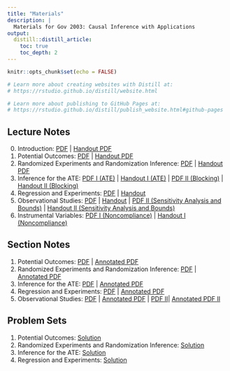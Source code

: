 ```yaml
---
title: "Materials"
description: |
  Materials for Gov 2003: Causal Inference with Applications
output:
  distill::distill_article:
    toc: true
    toc_depth: 2
---
```


```r
knitr::opts_chunk$set(echo = FALSE)

# Learn more about creating websites with Distill at:
# https://rstudio.github.io/distill/website.html

# Learn more about publishing to GitHub Pages at:
# https://rstudio.github.io/distill/publish_website.html#github-pages

```

## Lecture Notes

0. Introduction: [PDF](files/00_intro.pdf) |  [Handout PDF](files/00_intro_handout.pdf)
1. Potential Outcomes: [PDF](files/01_potential_outcomes.pdf) |  [Handout PDF](files/01_potential_outcomes_handout.pdf)
1. Randomized Experiments and Randomization Inference: [PDF](files/02_experiments.pdf) |  [Handout PDF](files/02_experiments_handout.pdf)
1. Inference for the ATE: [PDF I (ATE)](files/03_ate_inference.pdf) | [Handout I (ATE)](files/03_ate_inference_handout.pdf) | [PDF II (Blocking)](files/03_blocking_pairs.pdf) | [Handout II (Blocking)](files/03_blocking_pairs_handout.pdf)
1. Regression and Experiments: [PDF](files/04_regression.pdf) | [Handout](files/04_regression_handout.pdf)
1. Observational Studies: [PDF](files/05_observational_studies.pdf) | [Handout](files/05_observational_studies_handout.pdf) | [PDF II (Sensitivity Analysis and Bounds)](files/05_sens_partial.pdf) | [Handout II (Sensitivity Analysis and Bounds)](files/05_sens_partial_handout.pdf)
1. Instrumental Variables: [PDF I (Noncompliance)](files/06_iv.pdf) | [Handout I (Noncompliance)](files/06_iv_handout.pdf)

## Section Notes

1. Potential Outcomes: [PDF](files/section1_gov2003_2021F.pdf) | [Annotated PDF](files/section1_gov2003_2021F_annotated.pdf)
1. Randomized Experiments and Randomization Inference: [PDF](files/section2_gov2003_2021F.pdf) | [Annotated PDF](files/section2_gov2003_2021F_annotated.pdf)
1. Inference for the ATE: [PDF](files/section3_gov2003_2021F.pdf) | [Annotated PDF](files/section3_gov2003_2021F_annotated.pdf)
1. Regression and Experiments: [PDF](files/section4_gov2003_2021F.pdf) | [Annotated PDF](files/section4_gov2003_2021F_annotated.pdf)
1. Observational Studies: [PDF](files/section5_gov2003_2021F.pdf) | [Annotated PDF](files/section5_gov2003_2021F_annotated.pdf) | [PDF II](files/section6_gov2003_2021F.pdf)| [Annotated PDF II](files/section6_gov2003_2021F_annotated.pdf)

## Problem Sets

1. Potential Outcomes: [Solution](files/pset1_gov2003_2021F_solution.pdf)
1. Randomized Experiments and Randomization Inference: [Solution](files/pset2_gov2003_2021F_solution.pdf) 
1. Inference for the ATE: [Solution](files/pset3_gov2003_2021F_solution.pdf) 
1. Regression and Experiments: [Solution](files/pset4_gov2003_2021F_solution.pdf) 
